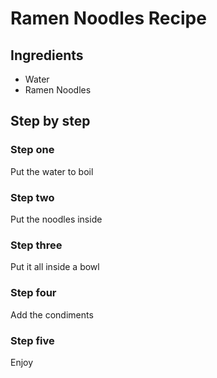 # Ramen Noodles Recipe

## Ingredients

- Water
- Ramen Noodles

## Step by step

### Step one

Put the water to boil

### Step two

Put the noodles inside

### Step three

Put it all inside a bowl

### Step four

Add the condiments

### Step five

Enjoy
